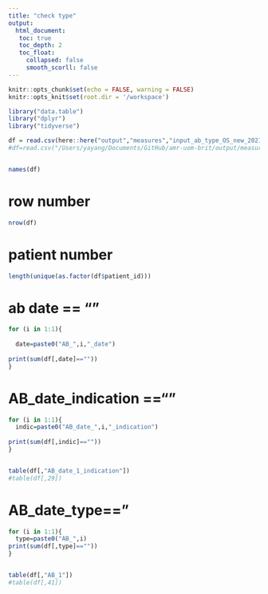 ```yaml
---
title: "check type"
output: 
  html_document:
   toc: true
   toc_depth: 2
   toc_float:
     collapsed: false
     smooth_scorll: false
---
```


```r
knitr::opts_chunk$set(echo = FALSE, warning = FALSE)
knitr::opts_knit$set(root.dir = '/workspace')
```


```r

library("data.table")
library("dplyr")
library("tidyverse")

```

```r
df = read.csv(here::here("output","measures","input_ab_type_OS_new_2021_1d_2021-01-01.csv.gz"))
#df=read.csv("/Users/yayang/Documents/GitHub/amr-uom-brit/output/measures/input_ab_type_OS_new_2021_2021-01-01.csv.gz")


names(df)
```

# row number
```r
nrow(df)
```

# patient number
```r
length(unique(as.factor(df$patient_id)))
```

# ab date == ""

```r
for (i in 1:1){
  
  date=paste0("AB_",i,"_date")
  
print(sum(df[,date]==""))
}


```


# AB_date_indication ==""
```r

for (i in 1:1){
  indic=paste0("AB_date_",i,"_indication")
  
print(sum(df[,indic]==""))
}


table(df[,"AB_date_1_indication"])
#table(df[,29])
```




# AB_date_type=="
```r
for (i in 1:1){
  type=paste0("AB_",i)
print(sum(df[,type]==""))
}


table(df[,"AB_1"])
#table(df[,41])
```


